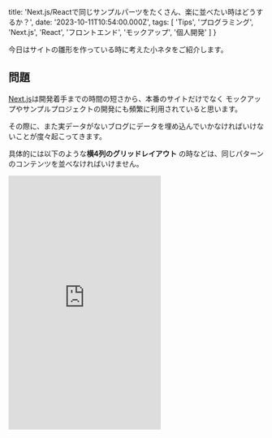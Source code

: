 
  title: 'Next.js/Reactで同じサンプルパーツをたくさん、楽に並べたい時はどうするか？',
  date: '2023-10-11T10:54:00.000Z',
  tags: [
    'Tips',
    'プログラミング',
    'Next.js',
    'React',
    'フロントエンド',
    'モックアップ',
    '個人開発'
  ]
}

今日はサイトの雛形を作っている時に考えた小ネタをご紹介します。

## 問題

[Next.js](https://nextjs.org/)は開発着手までの時間の短さから、本番のサイトだけでなく
<span className="hoso">モックアップやサンプルプロジェクトの開発にも頻繁に利用されている</span>と思います。

その際に、また実データがないブログにデータを埋め込んでいかなければいけないことが度々起こってきます。

具体的には以下のような**横4列のグリッドレイアウト** の時などは、同じパターンのコンテンツを並べなければいけません。

<iframe height="500" className="w-full" scrolling="no" title="grid-box-4" src="https://codepen.io/yuku_tas/embed/bGOZwqw?default-tab=html%2Cresult" frameborder="no" loading="lazy" allowtransparency="true" allowfullscreen="true" />

### サンプルで使用している技術

なお、上記の**Codepen** のサンプルでは、

- react
- react-dom
- tailwindcss

を使用していますが、**Next.js** でも、**JSX** の部分をコピーすれば問題なく使えます。
(Next.jsの最新版では[tailwindcss](https://tailwindcss.com/)がビルトインされています。)

## 解決策

### サンプルコードを連続して出すループを組む...どうやって？

モックアップの開発では環境を整えている時間も勿体無い、といったケースはよくあると思います。
個人開発でも同様です。

とはいえ、**初っ端からコピペコピペではさすがに開発効率が悪くなりすぎる**とは感じます。
ソースコードの見栄えも良くない感じになり、結局[VSCode](https://azure.microsoft.com/ja-jp/products/visual-studio-code)や[Xcode](https://apps.apple.com/us/app/xcode/id497799835?mt=12/)などのIDEを使って置換作業を繰り返しているなあと
感じることもしばしば。

<span className="hoso">そこで、今回は以下の方針で実装します。</span>

<RichListNoBox
  color="red"
  list={
  [
    '1回以上使い回すパーツは、コンポーネント化し、他のページでも使いまわせるようにする。',
    'そのパーツをループでn回呼び出し、コンテンツが並んでいる状況を再現する。',
    'prop(引数)の実装は後回しにする。'
  ]
} />

### できあがり

具体的には、先ほど例示したソースコードを、以下のように変えていきます。

<CodeBlockTitle title="sample.tsx" />

```typescript
// 繰り返したいコンポーネント。
// もちろん import { SampleComponent } from "path/to/SampleComponent" の形で外部呼び出しできる。
const SampleComponent = () => {
  return (
    <a href="https://moldspoon.jp/blog">
      <div className="p-2 shadow hover:shadow-xl">
        <div className="w-full h-20 p-8 text-center bg-red-500 text-white text-sm block mb-5 ">
          画像
        </div>
        <h3 className="text-sm font-bold mb-2">
          記事のタイトルがここに入ります。

        </h3>
        <p className="text-xs mb-5">2023.10.11</p>
      </div>
    </a>
  );
};

// 呼び出し元のコンポーネント
function App() {
  return (
    <div className="w-full p-4">
      <div className="grid grid-cols-4 gap-4">
        {Array.from({ length: 12 },(_, index) => (
            <div key={index}>
              <SampleComponent />
            </div>
        ))}
      </div>
    </div>
  );
}

ReactDOM.render(<App />, document.getElementById("app"));
```

全体的なコード量としてはそこまで変わらないように見えますが、子コンポーネントを
別ファイルとして切り出すと、<span className="hoso">2行加えるだけで繰り返し処理が書ける</span>のがお分かりいただけるかと思います。

CodePenで実行すると以下のようになります。

<iframe height="500" className="w-full" scrolling="no" title="grid-box-4-with-loop-and-child-component" src="https://codepen.io/yuku_tas/embed/OJrqRqp?default-tab=js%2Cresult&editable=true" frameborder="no" loading="lazy" allowtransparency="true" allowfullscreen="true" />

こうした処理を積極的に使って、<span className="hoso">プロジェクト早期からの保守性の確保と、開発スピードアップを両立させたい</span>と思っています！

この記事が何かのお役に立てれば幸いです。<br />
最後までお読みいただきありがとうございました！

  return (
    <Layout meta={meta}>
      <>
        {children}
      </>
    </Layout>
  )
}

